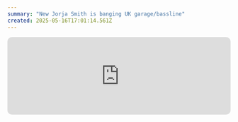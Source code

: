 ```yaml
---
summary: "New Jorja Smith is banging UK garage/bassline"
created: 2025-05-16T17:01:14.561Z
---
```


<iframe
  style="width: 100%; max-width: 660px; overflow: hidden; border-radius: 10px;"
  src="https://embed.music.apple.com/hu/song/the-way-i-love-you/1807102751"
  height="175"
  frameborder="0"
  sandbox="allow-forms allow-popups allow-same-origin allow-scripts allow-storage-access-by-user-activation allow-top-navigation-by-user-activation"
  allow="autoplay *; encrypted-media *; fullscreen *; clipboard-write"
></iframe>
